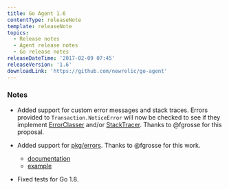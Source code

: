 ```yaml
---
title: Go Agent 1.6
contentType: releaseNote
template: releaseNote
topics:
  - Release notes
  - Agent release notes
  - Go release notes
releaseDateTime: '2017-02-09 07:45'
releaseVersion: '1.6'
downloadLink: 'https://github.com/newrelic/go-agent'
---
```


### Notes

* Added support for custom error messages and stack traces. Errors provided to `Transaction.NoticeError` will now be checked to see if they implement [ErrorClasser](https://godoc.org/github.com/newrelic/go-agent#ErrorClasser) and/or [StackTracer](https://godoc.org/github.com/newrelic/go-agent#StackTracer). Thanks to @fgrosse for this proposal.
* Added support for [pkg/errors](https://github.com/pkg/errors). Thanks to @fgrosse for this work.

  * [documentation](https://godoc.org/github.com/newrelic/go-agent/_integrations/nrpkgerrors)
  * [example](https://github.com/newrelic/go-agent/blob/master/_integrations/nrpkgerrors/nrpkgerrors.go)
* Fixed tests for Go 1.8.
